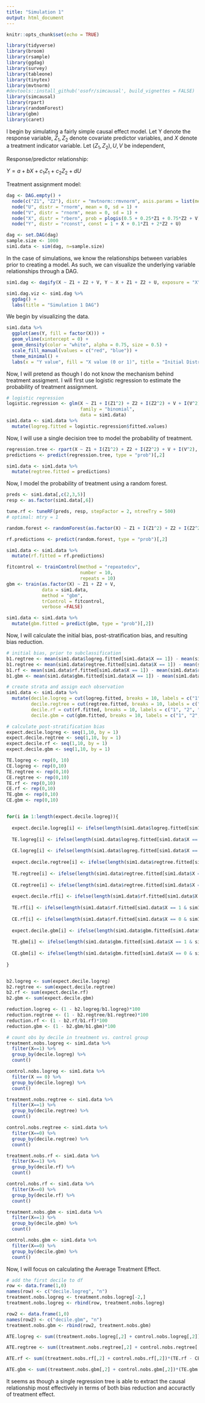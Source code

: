 ```yaml
---
title: "Simulation 1"
output: html_document
---
```


```r
knitr::opts_chunk$set(echo = TRUE)
```

```r
library(tidyverse)
library(broom)
library(rsample)
library(ggdag)
library(survey)
library(tableone)
library(tinytex)
library(mvtnorm)
#devtools::install_github('osofr/simcausal', build_vignettes = FALSE)
library(simcausal)
library(rpart)
library(randomForest)
library(gbm)
library(caret)
```

I begin by simulating a fairly simple causal effect model. Let Y denote the response variable, $Z_1, Z_2$ denote covariate predictor variables, and $X$ denote a treatment indicator variable. Let $(Z_1, Z_2), U, V$ be independent, 

Response/predictor relationship: 

$Y = a + bX + c_1 Z_1 + c_2 Z_2 + dU$

Treatment assignment model: 

\begin{equation}
X = 
  \begin{cases}
  1, & \text{if} \ e + f_1Z_1 + f_2Z_2 + V > 0 \\
  0, & \text{else}
  \end{cases}
\end{equation}

```r
dag <- DAG.empty() + 
  node(c("Z1", "Z2"), distr = "mvtnorm::rmvnorm", asis.params = list(mean="c(0.5,1)", sigma = "matrix(c(2,1,1,1), ncol=2)")) + 
  node("U", distr = "rnorm", mean = 0, sd = 1) + 
  node("V", distr = "rnorm", mean = 0, sd = 1) + 
  node("X", distr = "rbern", prob = plogis(0.5 + 0.25*Z1 + 0.75*Z2 + V)) + 
  node("Y", distr = "rconst", const = 1 + X + 0.1*Z1 + 2*Z2 + U)

dag <- set.DAG(dag)
sample.size <- 1000
sim1.data <- sim(dag, n=sample.size)
```
In the case of simulations, we know the relationships between variables prior to creating a model. As such, we can visualize the underlying variable relationships through a DAG. 

```r
sim1.dag <- dagify(X ~ Z1 + Z2 + V, Y ~ X + Z1 + Z2 + U, exposure = "X", outcome = "Y")

sim1.dag.viz <- sim1.dag %>% 
  ggdag() + 
  labs(title = "Simulation 1 DAG")

```

We begin by visualizing the data. 

```r
sim1.data %>% 
  ggplot(aes(Y, fill = factor(X))) + 
  geom_vline(xintercept = 0) + 
  geom_density(color = "white", alpha = 0.75, size = 0.5) + 
  scale_fill_manual(values = c("red", "blue")) + 
  theme_minimal() + 
  labs(x = "Y value", fill = "X value (0 or 1)", title = "Initial Distribution of Treatment Assignment")
```
Now, I will pretend as though I do not know the mechanism behind treatment assigment. I will first use logistic regression to estimate the probability of treatment assignment. 

```r
# logistic regression
logistic.regression <- glm(X ~ Z1 + I(Z1^2) + Z2 + I(Z2^2) + V + I(V^2), 
                           family = "binomial", 
                           data = sim1.data)
sim1.data <- sim1.data %>% 
  mutate(logreg.fitted = logistic.regression$fitted.values)
```

Now, I will use a single decision tree to model the probability of treatment. 
```r
regression.tree <- rpart(X ~ Z1 + I(Z1^2) + Z2 + I(Z2^2) + V + I(V^2), data = sim1.data, method = "class")
predictions <- predict(regression.tree, type = "prob")[,2]

sim1.data <- sim1.data %>% 
  mutate(regtree.fitted = predictions)
```

Now, I model the probability of treatment using a random forest. 
```r
preds <- sim1.data[,c(2,3,5)]
resp <- as.factor(sim1.data[,6])

tune.rf <- tuneRF(preds, resp, stepFactor = 2, ntreeTry = 500)
# optimal: mtry = 1

random.forest <- randomForest(as.factor(X) ~ Z1 + I(Z1^2) + Z2 + I(Z2^2) + V + I(V^2), data = sim1.data, ntrees = 500, mtry = 1)

rf.predictions <- predict(random.forest, type = "prob")[,2]

sim1.data <- sim1.data %>% 
  mutate(rf.fitted = rf.predictions)
```


```r
fitcontrol <- trainControl(method = "repeatedcv", 
                           number = 10, 
                           repeats = 10)
gbm <- train(as.factor(X) ~ Z1 + Z2 + V, 
             data = sim1.data, 
             method = "gbm", 
             trControl = fitcontrol, 
             verbose =FALSE)

sim1.data <- sim1.data %>% 
  mutate(gbm.fitted = predict(gbm, type = "prob")[,2])

```
Now, I will calculate the initial bias, post-stratification bias, and resulting bias reduction. 
```r
# initial bias, prior to subclassification
b1.regtree <- mean(sim1.data$logreg.fitted[sim1.data$X == 1]) - mean(sim1.data$logreg.fitted[sim1.data$X == 0])
b1.regtree <- mean(sim1.data$regtree.fitted[sim1.data$X == 1]) - mean(sim1.data$regtree.fitted[sim1.data$X == 0])
b1.rf <- mean(sim1.data$rf.fitted[sim1.data$X == 1]) - mean(sim1.data$rf.fitted[sim1.data$X == 0])
b1.gbm <- mean(sim1.data$gbm.fitted[sim1.data$X == 1]) - mean(sim1.data$gbm.fitted[sim1.data$X == 0])

# create strata and assign each observation 
sim1.data <- sim1.data %>% 
  mutate(decile.logreg = cut(logreg.fitted, breaks = 10, labels = c("1", "2", "3", "4", "5", "6", "7", "8", "9", "10")), 
         decile.regtree = cut(regtree.fitted, breaks = 10, labels = c("1", "2", "3", "4", "5", "6", "7", "8", "9", "10")), 
         decile.rf = cut(rf.fitted, breaks = 10, labels = c("1", "2", "3", "4", "5", "6", "7", "8", "9", "10")),
         decile.gbm = cut(gbm.fitted, breaks = 10, labels = c("1", "2", "3", "4", "5", "6", "7", "8", "9", "10")))

# calculate post-stratification bias 
expect.decile.logreg <- seq(1,10, by = 1)
expect.decile.regtree <- seq(1,10, by = 1)
expect.decile.rf <- seq(1,10, by = 1)
expect.decile.gbm <- seq(1,10, by = 1)

TE.logreg <- rep(0, 10)
CE.logreg <- rep(0,10)
TE.regtree <- rep(0,10)
CE.regtree <- rep(0,10)
TE.rf <- rep(0,10)
CE.rf <- rep(0,10)
TE.gbm <- rep(0,10)
CE.gbm <- rep(0,10)


for(i in 1:length(expect.decile.logreg)){
  
  expect.decile.logreg[i] <- ifelse(length(sim1.data$logreg.fitted[sim1.data$X == 1 & sim1.data$decile.logreg == i]) == 0 || length(sim1.data$logreg.fitted[sim1.data$X == 0 & sim1.data$decile.logreg == i]) == 0, 0, mean(sim1.data$logreg.fitted[sim1.data$X == 1 & sim1.data$decile.logreg == i]) - mean(sim1.data$logreg.fitted[sim1.data$X == 0 & sim1.data$decile.logreg == i]))
  
  TE.logreg[i] <- ifelse(length(sim1.data$logreg.fitted[sim1.data$X == 1 & sim1.data$decile.logreg == i]) == 0, 0, mean(sim1.data$Y[sim1.data$X == 1 & sim1.data$decile.logreg == i]))
  
  CE.logreg[i] <- ifelse(length(sim1.data$logreg.fitted[sim1.data$X == 0 & sim1.data$decile.logreg == i]) == 0, 0, mean(sim1.data$Y[sim1.data$X == 0 & sim1.data$decile.logreg == i]))
  
  expect.decile.regtree[i] <- ifelse(length(sim1.data$regtree.fitted[sim1.data$X == 1 & sim1.data$decile.regtree == i]) == 0 || length(sim1.data$regtree.fitted[sim1.data$X == 0 & sim1.data$decile.regtree == i]) == 0, 0, mean(sim1.data$regtree.fitted[sim1.data$X == 1 & sim1.data$decile.regtree == i]) - mean(sim1.data$regtree.fitted[sim1.data$X == 0 & sim1.data$decile.regtree == i]))
  
  TE.regtree[i] <- ifelse(length(sim1.data$regtree.fitted[sim1.data$X == 1 & sim1.data$decile.regtree == i]) == 0, 0, mean(sim1.data$Y[sim1.data$X == 1 & sim1.data$decile.regtree == i]))
  
  CE.regtree[i] <- ifelse(length(sim1.data$regtree.fitted[sim1.data$X == 0 & sim1.data$decile.regtree == i]) == 0, 0, mean(sim1.data$Y[sim1.data$X == 0 & sim1.data$decile.regtree == i]))
  
  expect.decile.rf[i] <- ifelse(length(sim1.data$rf.fitted[sim1.data$X == 1 & sim1.data$decile.rf == i]) == 0 || length(sim1.data$rf.fitted[sim1.data$X == 0 & sim1.data$decile.rf == i]) == 0, 0, mean(sim1.data$rf.fitted[sim1.data$X == 1 & sim1.data$decile.rf == i]) - mean(sim1.data$rf.fitted[sim1.data$X == 0 & sim1.data$decile.rf == i]))
  
  TE.rf[i] <- ifelse(length(sim1.data$rf.fitted[sim1.data$X == 1 & sim1.data$decile.rf == i]) == 0, 0, mean(sim1.data$Y[sim1.data$X == 1 & sim1.data$decile.rf == i]))
  
  CE.rf[i] <- ifelse(length(sim1.data$rf.fitted[sim1.data$X == 0 & sim1.data$decile.rf == i]) == 0, 0, mean(sim1.data$Y[sim1.data$X == 0 & sim1.data$decile.rf == i]))
  
  expect.decile.gbm[i] <- ifelse(length(sim1.data$gbm.fitted[sim1.data$X == 1 & sim1.data$decile.gbm == i]) == 0 || length(sim1.data$gbm.fitted[sim1.data$X == 0 & sim1.data$decile.gbm == i]) == 0, 0, mean(sim1.data$gbm.fitted[sim1.data$X == 1 & sim1.data$decile.gbm == i]) - mean(sim1.data$gbm.fitted[sim1.data$X == 0 & sim1.data$decile.gbm == i]))
  
  TE.gbm[i] <- ifelse(length(sim1.data$gbm.fitted[sim1.data$X == 1 & sim1.data$decile.gbm == i]) == 0, 0, mean(sim1.data$Y[sim1.data$X == 1 & sim1.data$decile.gbm == i]))
  
  CE.gbm[i] <- ifelse(length(sim1.data$gbm.fitted[sim1.data$X == 0 & sim1.data$decile.gbm == i]) == 0, 0, mean(sim1.data$Y[sim1.data$X == 0 & sim1.data$decile.gbm == i]))
  
}


b2.logreg <- sum(expect.decile.logreg)
b2.regtree <- sum(expect.decile.regtree)
b2.rf <- sum(expect.decile.rf)
b2.gbm <- sum(expect.decile.gbm)

reduction.logreg <- (1 - b2.logreg/b1.logreg)*100
reduction.regtree <- (1 - b2.regtree/b1.regtree)*100 
reduction.rf <- (1 - b2.rf/b1.rf)*100
reduction.gbm <- (1 - b2.gbm/b1.gbm)*100

# count obs by decile in treatment vs. control group 
treatment.nobs.logreg <- sim1.data %>% 
  filter(X==1) %>% 
  group_by(decile.logreg) %>% 
  count()

control.nobs.logreg <- sim1.data %>% 
  filter(X == 0) %>% 
  group_by(decile.logreg) %>% 
  count()

treatment.nobs.regtree <- sim1.data %>% 
  filter(X==1) %>% 
  group_by(decile.regtree) %>% 
  count()

control.nobs.regtree <- sim1.data %>% 
  filter(X==0) %>% 
  group_by(decile.regtree) %>% 
  count()

treatment.nobs.rf <- sim1.data %>% 
  filter(X==1) %>% 
  group_by(decile.rf) %>% 
  count()

control.nobs.rf <- sim1.data %>% 
  filter(X==0) %>% 
  group_by(decile.rf) %>% 
  count()

treatment.nobs.gbm <- sim1.data %>% 
  filter(X==1) %>% 
  group_by(decile.gbm) %>% 
  count()

control.nobs.gbm <- sim1.data %>% 
  filter(X==0) %>% 
  group_by(decile.gbm) %>% 
  count()
```

Now, I will focus on calculating the Average Treatment Effect. 

```r
# add the first decile to df
row <- data.frame(1,0)
names(row) <- c("decile.logreg", "n")
treatment.nobs.logreg <- treatment.nobs.logreg[-2,]
treatment.nobs.logreg <- rbind(row, treatment.nobs.logreg)

row2 <- data.frame(1,0)
names(row2) <- c("decile.gbm", "n")
treatment.nobs.gbm <- rbind(row2, treatment.nobs.gbm)

ATE.logreg <- sum((treatment.nobs.logreg[,2] + control.nobs.logreg[,2])*(TE.logreg - CE.logreg))/sample.size

ATE.regtree <- sum((treatment.nobs.regtree[,2] + control.nobs.regtree[,2])*(TE.regtree - CE.regtree))/sample.size

ATE.rf <- sum((treatment.nobs.rf[,2] + control.nobs.rf[,2])*(TE.rf - CE.rf))/sample.size

ATE.gbm <- sum((treatment.nobs.gbm[,2] + control.nobs.gbm[,2])*(TE.gbm - CE.gbm))/sample.size
```
It seems as though a single regression tree is able to extract the causal relationship most effectively in terms of both bias reduction and accuractly of treatment effect. 


